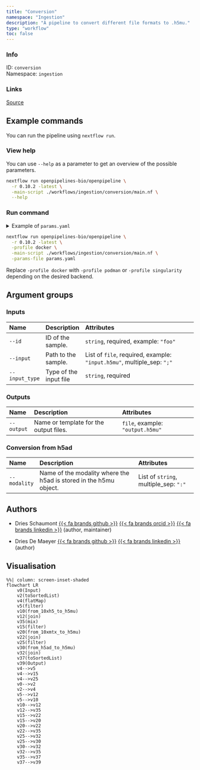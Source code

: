 ```yaml
---
title: "Conversion"
namespace: "Ingestion"
description: "A pipeline to convert different file formats to .h5mu."
type: "workflow"
toc: false
---
```


::: {.column-margin}

### Info

ID: `conversion`  
Namespace: `ingestion`

### Links
[Source](https://github.com/openpipelines-bio/openpipeline/blob/0.10.2/./workflows/ingestion/conversion){.btn-action .btn-sm .btn-info .btn role="button"}

:::



## Example commands

You can run the pipeline using `nextflow run`.

### View help

You can use `--help` as a parameter to get an overview of the possible parameters.

```bash
nextflow run openpipelines-bio/openpipeline \
  -r 0.10.2 -latest \
  -main-script ./workflows/ingestion/conversion/main.nf \
  --help
```

### Run command

<details>
<summary>Example of `params.yaml`</summary>
```yaml
# Inputs
id: # please fill in - example: "foo"
input: # please fill in - example: ["input.h5mu"]
input_type: # please fill in - example: "foo"

# Outputs
# output: "$id.$key.output.h5mu"

# Conversion from h5ad
# modality: ["foo"]

# Nextflow input-output arguments
publish_dir: # please fill in - example: "output/"
# param_list: "my_params.yaml"
```
</details>

```bash
nextflow run openpipelines-bio/openpipeline \
  -r 0.10.2 -latest \
  -profile docker \
  -main-script ./workflows/ingestion/conversion/main.nf \
  -params-file params.yaml
```

:::{.callout-note}
Replace `-profile docker` with `-profile podman` or `-profile singularity` depending on the desired backend.
:::

## Argument groups

### Inputs

|Name           |Description            |Attributes                                                             |
|:--------------|:----------------------|:----------------------------------------------------------------------|
|`--id`         |ID of the sample.      |`string`, required, example: `"foo"`                                   |
|`--input`      |Path to the sample.    |List of `file`, required, example: `"input.h5mu"`, multiple_sep: `";"` |
|`--input_type` |Type of the input file |`string`, required                                                     |


### Outputs

|Name       |Description                            |Attributes                       |
|:----------|:--------------------------------------|:--------------------------------|
|`--output` |Name or template for the output files. |`file`, example: `"output.h5mu"` |


### Conversion from h5ad

|Name         |Description                                                       |Attributes                            |
|:------------|:-----------------------------------------------------------------|:-------------------------------------|
|`--modality` |Name of the modality where the h5ad is stored in the h5mu object. |List of `string`, multiple_sep: `":"` |

## Authors


  * Dries Schaumont [{{< fa brands github >}}](https://github.com/DriesSchaumont) [{{< fa brands orcid >}}](https://orcid.org/0000-0002-4389-0440) [{{< fa brands linkedin >}}](https://linkedin.com/in/dries-schaumont) (author, maintainer)

  * Dries De Maeyer [{{< fa brands github >}}](https://github.com/ddemaeyer) [{{< fa brands linkedin >}}](https://linkedin.com/in/dries-de-maeyer-b46a814) (author)

## Visualisation

```mermaid
%%| column: screen-inset-shaded
flowchart LR
    v0(Input)
    v2(toSortedList)
    v4(flatMap)
    v5(filter)
    v10(from_10xh5_to_h5mu)
    v12(join)
    v35(mix)
    v15(filter)
    v20(from_10xmtx_to_h5mu)
    v22(join)
    v25(filter)
    v30(from_h5ad_to_h5mu)
    v32(join)
    v37(toSortedList)
    v39(Output)
    v4-->v5
    v4-->v15
    v4-->v25
    v0-->v2
    v2-->v4
    v5-->v12
    v5-->v10
    v10-->v12
    v12-->v35
    v15-->v22
    v15-->v20
    v20-->v22
    v22-->v35
    v25-->v32
    v25-->v30
    v30-->v32
    v32-->v35
    v35-->v37
    v37-->v39

```

